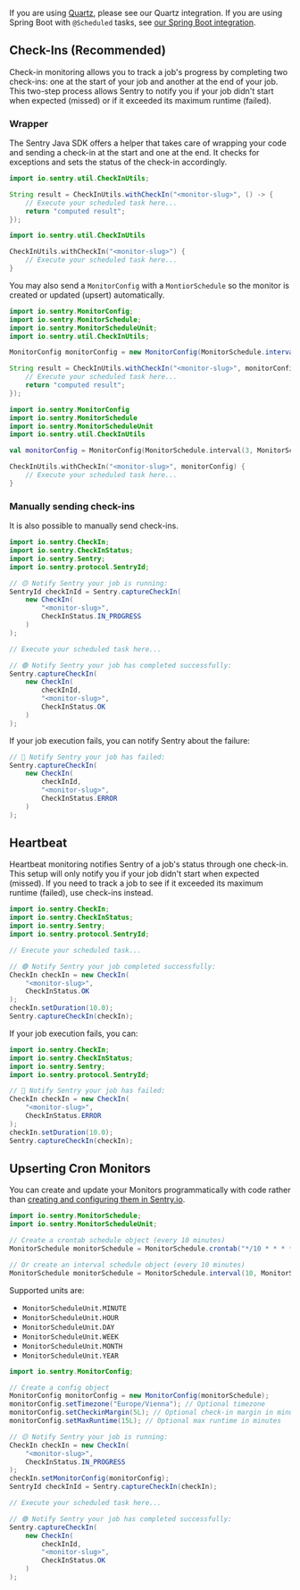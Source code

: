 If you are using [Quartz](http://www.quartz-scheduler.org/), please see <PlatformLink to="/integrations/quartz/">our Quartz integration</PlatformLink>. If you are using Spring Boot with `@Scheduled` tasks, see [our Spring Boot integration](/platforms/java/guides/spring-boot/crons/).

## Check-Ins (Recommended)

Check-in monitoring allows you to track a job's progress by completing two check-ins: one at the start of your job and another at the end of your job. This two-step process allows Sentry to notify you if your job didn't start when expected (missed) or if it exceeded its maximum runtime (failed).

### Wrapper

The Sentry Java SDK offers a helper that takes care of wrapping your code and sending a check-in at the start and one at the end. It checks for exceptions and sets the status of the check-in accordingly.

```java
import io.sentry.util.CheckInUtils;

String result = CheckInUtils.withCheckIn("<monitor-slug>", () -> {
    // Execute your scheduled task here...
    return "computed result";
});
```

```kotlin
import io.sentry.util.CheckInUtils

CheckInUtils.withCheckIn("<monitor-slug>") {
    // Execute your scheduled task here...
}
```

You may also send a `MonitorConfig` with a `MontiorSchedule` so the monitor is created or updated (upsert) automatically.

```java
import io.sentry.MonitorConfig;
import io.sentry.MonitorSchedule;
import io.sentry.MonitorScheduleUnit;
import io.sentry.util.CheckInUtils;

MonitorConfig monitorConfig = new MonitorConfig(MonitorSchedule.interval(3, MonitorScheduleUnit.MINUTE));

String result = CheckInUtils.withCheckIn("<monitor-slug>", monitorConfig, () -> {
    // Execute your scheduled task here...
    return "computed result";
});
```

```kotlin
import io.sentry.MonitorConfig
import io.sentry.MonitorSchedule
import io.sentry.MonitorScheduleUnit
import io.sentry.util.CheckInUtils

val monitorConfig = MonitorConfig(MonitorSchedule.interval(3, MonitorScheduleUnit.MINUTE))

CheckInUtils.withCheckIn("<monitor-slug>", monitorConfig) {
    // Execute your scheduled task here...
}
```

### Manually sending check-ins

It is also possible to manually send check-ins.

```java
import io.sentry.CheckIn;
import io.sentry.CheckInStatus;
import io.sentry.Sentry;
import io.sentry.protocol.SentryId;

// 🟡 Notify Sentry your job is running:
SentryId checkInId = Sentry.captureCheckIn(
    new CheckIn(
        "<monitor-slug>",
        CheckInStatus.IN_PROGRESS
    )
);

// Execute your scheduled task here...

// 🟢 Notify Sentry your job has completed successfully:
Sentry.captureCheckIn(
    new CheckIn(
        checkInId,
        "<monitor-slug>",
        CheckInStatus.OK
    )
);
```

If your job execution fails, you can notify Sentry about the failure:

```java
// 🔴 Notify Sentry your job has failed:
Sentry.captureCheckIn(
    new CheckIn(
        checkInId,
        "<monitor-slug>",
        CheckInStatus.ERROR
    )
);
```

## Heartbeat

Heartbeat monitoring notifies Sentry of a job's status through one check-in. This setup will only notify you if your job didn't start when expected (missed). If you need to track a job to see if it exceeded its maximum runtime (failed), use check-ins instead.

```java
import io.sentry.CheckIn;
import io.sentry.CheckInStatus;
import io.sentry.Sentry;
import io.sentry.protocol.SentryId;

// Execute your scheduled task...

// 🟢 Notify Sentry your job completed successfully:
CheckIn checkIn = new CheckIn(
    "<monitor-slug>",
    CheckInStatus.OK
);
checkIn.setDuration(10.0);
Sentry.captureCheckIn(checkIn);
```

If your job execution fails, you can:

```java
import io.sentry.CheckIn;
import io.sentry.CheckInStatus;
import io.sentry.Sentry;
import io.sentry.protocol.SentryId;

// 🔴 Notify Sentry your job has failed:
CheckIn checkIn = new CheckIn(
    "<monitor-slug>",
    CheckInStatus.ERROR
);
checkIn.setDuration(10.0);
Sentry.captureCheckIn(checkIn);
```

## Upserting Cron Monitors

You can create and update your Monitors programmatically with code
rather than [creating and configuring them in Sentry.io](https://sentry.io/crons/create/).

```java
import io.sentry.MonitorSchedule;
import io.sentry.MonitorScheduleUnit;

// Create a crontab schedule object (every 10 minutes)
MonitorSchedule monitorSchedule = MonitorSchedule.crontab("*/10 * * * *");

// Or create an interval schedule object (every 10 minutes)
MonitorSchedule monitorSchedule = MonitorSchedule.interval(10, MonitorScheduleUnit.MINUTE);
```

Supported units are:

- `MonitorScheduleUnit.MINUTE`
- `MonitorScheduleUnit.HOUR`
- `MonitorScheduleUnit.DAY`
- `MonitorScheduleUnit.WEEK`
- `MonitorScheduleUnit.MONTH`
- `MonitorScheduleUnit.YEAR`

```java
import io.sentry.MonitorConfig;

// Create a config object
MonitorConfig monitorConfig = new MonitorConfig(monitorSchedule);
monitorConfig.setTimezone("Europe/Vienna"); // Optional timezone
monitorConfig.setCheckinMargin(5L); // Optional check-in margin in minutes
monitorConfig.setMaxRuntime(15L); // Optional max runtime in minutes

// 🟡 Notify Sentry your job is running:
CheckIn checkIn = new CheckIn(
    "<monitor-slug>",
    CheckInStatus.IN_PROGRESS
);
checkIn.setMonitorConfig(monitorConfig);
SentryId checkInId = Sentry.captureCheckIn(checkIn);

// Execute your scheduled task here...

// 🟢 Notify Sentry your job has completed successfully:
Sentry.captureCheckIn(
    new CheckIn(
        checkInId,
        "<monitor-slug>",
        CheckInStatus.OK
    )
);
```
